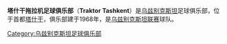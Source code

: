 {{Football club infobox |
  clubname = 塔什干泰克托爾|
  image = |
  fullname = 塔什干拖拉机足球俱乐部|
  nickname = |
  founded  = 1968年|
  ground   = [[塔什干拖拉机体育场|塔什干拖拉机体育场]]<br />[[乌兹别克斯坦|乌兹别克斯坦]], [[塔什干|塔什干]]|
  capacity = 6,400|
  chairman = |
  manager = |
  league   = [[乌兹别克斯坦联赛|乌兹别克斯坦联赛]] |
  season   = 2006/07 |
  position = |
  pattern_la1=|pattern_b1=|pattern_ra1=|
  leftarm1=ffffff|body1=ffffff|rightarm1=ffffff|shorts1=ffffff|socks1=ffffff|
  pattern_la2=|pattern_b2=|pattern_ra2=|
  leftarm2=FFFFFF|body2=FFFFFF|rightarm2=FFFFFF|shorts2=ffffff|socks2=ffffff|
}}

'''塔什干拖拉机足球俱乐部'''（'''Traktor Tashkent'''）是[[乌兹别克斯坦|乌兹别克斯坦]]足球俱乐部，位于首都[[塔什干|塔什干]]，俱乐部建于1968年，是[[乌兹别克斯坦联赛|乌兹别克斯坦联赛]]球队。 

[[Category:乌兹别克斯坦足球俱乐部|Category:乌兹别克斯坦足球俱乐部]]